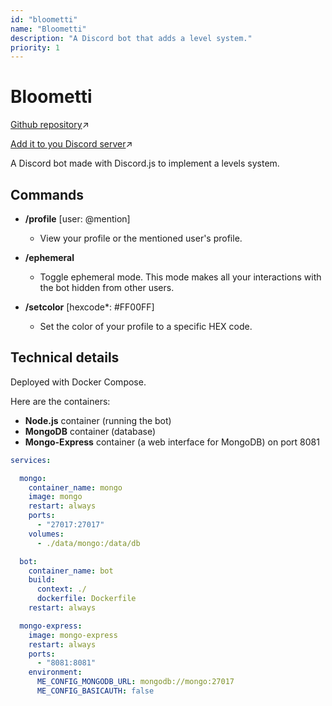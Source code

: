 ```yaml
---
id: "bloometti"
name: "Bloometti"
description: "A Discord bot that adds a level system."
priority: 1
---
```

# Bloometti

[Github repository](https://github.com/ariannelafraise/Bloometti)↗

[Add it to you Discord server](https://discord.com/oauth2/authorize?client_id=486158492026142725&permissions=139586816000&integration_type=0&scope=bot+applications.commands)↗

A Discord bot made with Discord.js to implement a levels system.

## Commands
- **/profile** [user: @mention]
    - View your profile or the mentioned user's profile.

- **/ephemeral**
    - Toggle ephemeral mode. This mode makes all your interactions with the bot hidden from other users.

- **/setcolor** [hexcode*: #FF00FF]
    - Set the color of your profile to a specific HEX code.

## Technical details
Deployed with Docker Compose.

Here are the containers:
- **Node.js** container (running the bot)
- **MongoDB** container (database)
- **Mongo-Express** container (a web interface for MongoDB) on port 8081

```yml
services:

  mongo:
    container_name: mongo
    image: mongo
    restart: always
    ports:
      - "27017:27017"
    volumes:
      - ./data/mongo:/data/db

  bot:
    container_name: bot
    build:
      context: ./
      dockerfile: Dockerfile
    restart: always

  mongo-express:
    image: mongo-express
    restart: always
    ports:
      - "8081:8081"
    environment:
      ME_CONFIG_MONGODB_URL: mongodb://mongo:27017
      ME_CONFIG_BASICAUTH: false
```